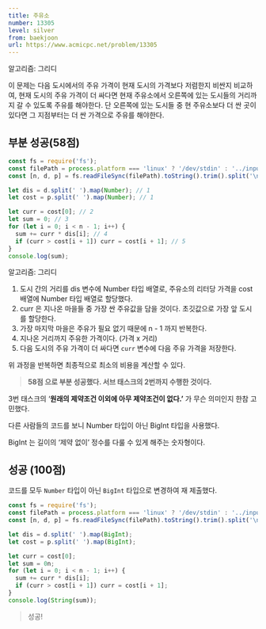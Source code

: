 ```yaml
---
title: 주유소
number: 13305
level: silver
from: baekjoon
url: https://www.acmicpc.net/problem/13305
---
```


알고리즘: 그리디

이 문제는 다음 도시에서의 주유 가격이 현재 도시의 가격보다 저렴한지 비싼지 비교하여, 현재 도시의 주유 가격이 더 싸다면 현재 주유소에서 오른쪽에 있는 도시들의 거리까지 갈 수 있도록 주유를 해야한다. 단 오른쪽에 있는 도시들 중 현 주유소보다 더 싼 곳이 있다면 그 지점부터는 더 싼 가격으로 주유를 해야한다.

## 부분 성공(58점)

```js
const fs = require('fs');
const filePath = process.platform === 'linux' ? '/dev/stdin' : '../input.txt';
const [n, d, p] = fs.readFileSync(filePath).toString().trim().split('\n');

let dis = d.split(' ').map(Number); // 1
let cost = p.split(' ').map(Number); // 1

let curr = cost[0]; // 2
let sum = 0; // 3
for (let i = 0; i < n - 1; i++) {
  sum += curr * dis[i]; // 4
  if (curr > cost[i + 1]) curr = cost[i + 1]; // 5
}
console.log(sum);
```

알고리즘: 그리디

1. 도시 간의 거리를 dis 변수에 Number 타입 배열로, 주유소의 리터당 가격을 cost 배열에 Number 타입 배열로 할당했다.
2. curr 은 지나온 마을들 중 가장 싼 주유값을 담을 것이다. 초깃값으로 가장 앞 도시를 할당한다.
3. 가장 마지막 마을은 주유가 필요 없기 때문에 n - 1 까지 반복한다.
4. 지나온 거리까지 주유한 가격이다. (가격 x 거리)
5. 다음 도시의 주유 가격이 더 싸다면 `curr` 변수에 다음 주유 가격을 저장한다.

위 과정을 반복하면 최종적으로 최소의 비용을 계산할 수 있다.

> **58점 으로 부분 성공했다. 서브 태스크의 2번까지 수행한 것이다.**

3번 태스크의 ‘**원래의 제약조건 이외에 아무 제약조건이 없다.’** 가 무슨 의미인지 한참 고민했다.

다른 사람들의 코드를 보니 Number 타입이 아닌 BigInt 타입을 사용했다.

BigInt 는 길이의 ‘제약 없이’ 정수를 다룰 수 있게 해주는 숫자형이다.

## 성공 (100점)

코드를 모두 `Number` 타입이 아닌 `BigInt` 타입으로 변경하여 재 제출했다.

```js
const fs = require('fs');
const filePath = process.platform === 'linux' ? '/dev/stdin' : '../input.txt';
const [n, d, p] = fs.readFileSync(filePath).toString().trim().split('\n');

let dis = d.split(' ').map(BigInt);
let cost = p.split(' ').map(BigInt);

let curr = cost[0];
let sum = 0n;
for (let i = 0; i < n - 1; i++) {
  sum += curr * dis[i];
  if (curr > cost[i + 1]) curr = cost[i + 1];
}
console.log(String(sum));
```

> 성공!

